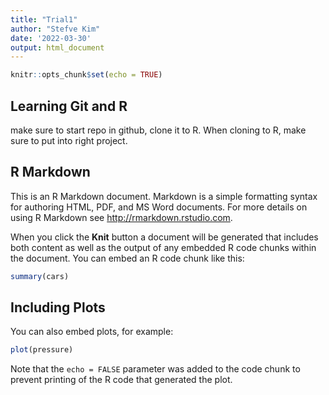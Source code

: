 ```yaml
---
title: "Trial1"
author: "Stefve Kim"
date: '2022-03-30'
output: html_document
---
```


```r
knitr::opts_chunk$set(echo = TRUE)
```

## Learning Git and R

make sure to start repo in github, clone it to R.
When cloning to R, make sure to put into right project.

## R Markdown

This is an R Markdown document. Markdown is a simple formatting syntax for authoring HTML, PDF, and MS Word documents. For more details on using R Markdown see <http://rmarkdown.rstudio.com>.

When you click the **Knit** button a document will be generated that includes both content as well as the output of any embedded R code chunks within the document. You can embed an R code chunk like this:

```r
summary(cars)
```

## Including Plots

You can also embed plots, for example:

```r
plot(pressure)
```

Note that the `echo = FALSE` parameter was added to the code chunk to prevent printing of the R code that generated the plot.
